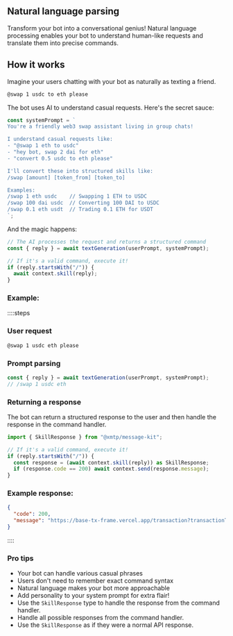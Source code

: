 ## Natural language parsing

Transform your bot into a conversational genius! Natural language processing enables your bot to understand human-like requests and translate them into precise commands.

## How it works

Imagine your users chatting with your bot as naturally as texting a friend.

```bash
@swap 1 usdc to eth please
```

The bot uses AI to understand casual requests. Here's the secret sauce:

```typescript
const systemPrompt = `
You're a friendly web3 swap assistant living in group chats!

I understand casual requests like:
- "@swap 1 eth to usdc"
- "hey bot, swap 2 dai for eth"
- "convert 0.5 usdc to eth please"

I'll convert these into structured skills like:
/swap [amount] [token_from] [token_to]

Examples:
/swap 1 eth usdc    // Swapping 1 ETH to USDC
/swap 100 dai usdc  // Converting 100 DAI to USDC
/swap 0.1 eth usdt  // Trading 0.1 ETH for USDT
`;
```

And the magic happens:

```typescript
// The AI processes the request and returns a structured command
const { reply } = await textGeneration(userPrompt, systemPrompt);

// If it's a valid command, execute it!
if (reply.startsWith("/")) {
  await context.skill(reply);
}
```

### Example:

::::steps

### User request

```bash
@swap 1 usdc eth please
```

### Prompt parsing

```typescript
const { reply } = await textGeneration(userPrompt, systemPrompt);
// /swap 1 usdc eth
```

### Returning a response

The bot can return a structured response to the user and then handle the response in the command handler.

```typescript
import { SkillResponse } from "@xmtp/message-kit";

// If it's a valid command, execute it!
if (reply.startsWith("/")) {
  const response = (await context.skill(reply)) as SkillResponse;
  if (response.code == 200) await context.send(response.message);
}
```

### Example response:

```json
{
  "code": 200,
  "message": "https://base-tx-frame.vercel.app/transaction?transactionType=swap&amount=1&token_from=usdc&token_to=eth"
}
```

::::

### Pro tips

- Your bot can handle various casual phrases
- Users don't need to remember exact command syntax
- Natural language makes your bot more approachable
- Add personality to your system prompt for extra flair!
- Use the `SkillResponse` type to handle the response from the command handler.
- Handle all possible responses from the command handler.
- Use the `SkillResponse` as if they were a normal API response.
